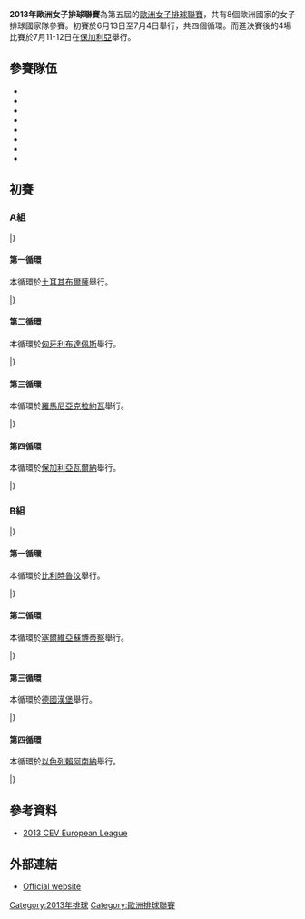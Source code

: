 {{Infobox FIVB tournament
| competition  = 歐洲女子排球聯賽
| year         = 2013
| logo         = 
| size         = 
| caption      = 
| host         = {{BUL}}
| dates        = 6月13日 – 7月6日 (資格賽)<br />7月11-12日 (決賽)
| teams        = 8
| venues       = 1
| cities       = 1
| champions_other   = 
| title_number = 
| mvp          = 
| website      = [http://www.cev.lu/Competition-Area/competition.aspx?ID=598&PID=1256 2013 CEV European League]
| last         = 2012年歐洲女子排球聯賽
| next         = 2014年歐洲女子排球聯賽
}}

'''2013年歐洲女子排球聯賽'''為第五屆的[[歐洲排球聯賽|歐洲女子排球聯賽]]，共有8個歐洲國家的女子排球國家隊參賽。初賽於6月13日至7月4日舉行，共四個循環。而進決賽後的4場比賽於7月11-12日在[[保加利亞|保加利亞]]舉行。

== 參賽隊伍 ==
*{{vbw|BEL}}
*{{vbw|BUL}}
*{{vbw|GER}}
*{{vbw|HUN}}
*{{vbw|ISR}}
*{{vbw|ROU}}
*{{vbw|SRB}}
*{{vbw|TUR}}

== 初賽 ==
=== A組 ===
{{Vb cl header}}
{{Vb cl4 team |p=1 |t={{vbw|BUL}} |mw=4 |mw2=1 |ml=0 |ml2=4 |sw=23 |sl=17 |spw=743 |spl=678 |bc=#ccffcc}}
{{Vb cl4 team |p=2 |t={{vbw|ROU}} |mw=3 |mw2=3 |ml=2 |ml2=1 |sw=22 |sl=16 |spw=707 |spl=661}}
{{Vb cl4 team |p=3 |t={{vbw|TUR}} |mw=2 |mw2=3 |ml=4 |ml2=0 |sw=17 |sl=20 |spw=661 |spl=668}}
{{Vb cl4 team |p=4 |t={{vbw|HUN}} |mw=2 |mw2=0 |ml=5 |ml2=2 |sw=13 |sl=22 |spw=573 |spl=677}}
|}

==== 第一循環 ====
本循環於[[土耳其|土耳其]][[布爾薩|布爾薩]]舉行。

{{Vb res start 5}}
{{Vb res 5|6月14日|15:30|'''{{vbw-rt|ROU}}'''|3–2|{{vbw|BUL}}|19–21|21–16|21–19|14–21|15–12|90–89|12=[http://www.cev.lu/Competition-Area/MatchStatistics.aspx?ID=25548 Report]}}
{{Vb res 5|6月14日|18:00|'''{{vbw-rt|TUR}}'''|3–2|{{vbw|HUN}}|20–22|21–14|15–21|21–13|15–6|92–76|12=[http://www.cev.lu/Competition-Area/MatchStatistics.aspx?ID=25549 Report]}}
{{Vb res 5|6月15日|15:30|{{vbw-rt|ROU}}|1–3|'''{{vbw|TUR}}'''|11–21|19–21|21–14|10–21||61–77|12=[http://www.cev.lu/Competition-Area/MatchStatistics.aspx?ID=25551 Report]}}
{{Vb res 5|6月15日|18:00|'''{{vbw-rt|BUL}}'''|3–0|{{vbw|HUN}}|21–10|21–16|21–17|||63–43|12=[http://www.cev.lu/Competition-Area/MatchStatistics.aspx?ID=25550 Report]}}
{{Vb res 5|6月16日|15:30|'''{{vbw-rt|HUN}}'''|3–1|{{vbw|ROU}}|21–18|21–17|13–21|21–17||76–73|12=[http://www.cev.lu/Competition-Area/MatchStatistics.aspx?ID=25552 Report]}}
{{Vb res 5|6月16日|18:00|'''{{vbw-rt|TUR}}'''|3–2|{{vbw|BUL}}|7–21|13–21|26–24|21–18|15–6|82–90|12=[http://www.cev.lu/Competition-Area/MatchStatistics.aspx?ID=25553 Report]}}
|}

==== 第二循環 ====
本循環於[[匈牙利|匈牙利]][[布達佩斯|布達佩斯]]舉行。

{{Vb res start 5}}
{{Vb res 5|6月21日|15:30|{{vbw-rt|TUR}}|0–3|'''{{vbw|ROU}}'''|15–21|18–21|16–21|||49–63|12=[http://www.cev.lu/Competition-Area/MatchStatistics.aspx?ID=25297 Report]}}
{{Vb res 5|6月21日|18:00|{{vbw-rt|HUN}}|1–3|'''{{vbw|BUL}}'''|11–21|25–23|15–21|7–21||58–86|12=[http://www.cev.lu/Competition-Area/MatchStatistics.aspx?ID=25298 Report]}}
{{Vb res 5|6月22日|15:30|{{vbw-rt|ROU}}|2–3|'''{{vbw|BUL}}'''|21–18|15–21|22–24|21–15|11–15|90–93|12=[http://www.cev.lu/Competition-Area/MatchStatistics.aspx?ID=25299 Report]}}
{{Vb res 5|6月22日|18:00|'''{{vbw-rt|HUN}}'''|3–0|{{vbw|TUR}}|21–17|21–16|21–16|||63–49|12=[http://www.cev.lu/Competition-Area/MatchStatistics.aspx?ID=25300 Report]}}
{{Vb res 5|6月23日|15:30|'''{{vbw-rt|BUL}}'''|3–1|{{vbw|TUR}}|12–21|21–15|21–17|21–14||75–67|12=[http://www.cev.lu/Competition-Area/MatchStatistics.aspx?ID=25301 Report]}}
{{Vb res 5|6月23日|18:00|'''{{vbw-rt|ROU}}'''|3–2|{{vbw|HUN}}|19–21|21–15|17–21|21–11|15–10|93–78|12=[http://www.cev.lu/Competition-Area/MatchStatistics.aspx?ID=25302 Report]}}
|}



==== 第三循環 ====
本循環於[[羅馬尼亞|羅馬尼亞]][[克拉約瓦|克拉約瓦]]舉行。

{{Vb res start 5}}
{{Vb res 5|6月28日|17:00|{{vbw-rt|BUL}}|2–3|'''{{vbw|TUR}}'''|21–19|21–13|18–21|15–21|10–15|85–89|12=[http://www.cev.lu/Competition-Area/MatchStatistics.aspx?ID=25345 Report]}}
{{Vb res 5|6月28日|19:30|'''{{vbw-rt|ROU}}'''|3–0|{{vbw|HUN}}|21–14|21–16|21–9|||63–39|12=[http://www.cev.lu/Competition-Area/MatchStatistics.aspx?ID=25346 Report]}}
{{Vb res 5|6月29日|17:00|'''{{vbw-rt|TUR}}'''|3–1|{{vbw|HUN}}|15–21|21–17|21–15|21–18||78–71|12=[http://www.cev.lu/Competition-Area/MatchStatistics.aspx?ID=25347 Report]}}
{{Vb res 5|6月29日|19:30|{{vbw-rt|BUL}}|2–3|'''{{vbw|ROU}}'''|13–21|21–16|21–17|17–21|10–15|82–90|12=[http://www.cev.lu/Competition-Area/MatchStatistics.aspx?ID=25348 Report]}}
{{Vb res 5|6月30日|17:00|{{vbw-rt|HUN}}|1–3|'''{{vbw|BUL}}'''|15–21|16–21|21–17|17–21||69–80|12=[http://www.cev.lu/Competition-Area/MatchStatistics.aspx?ID=25349 Report]}}
{{Vb res 5|6月30日|19:30|'''{{vbw-rt|ROU}}'''|3–1|{{vbw|TUR}}|21–17|19–21|23–21|21–19||84–78|12=[http://www.cev.lu/Competition-Area/MatchStatistics.aspx?ID=25350 Report]}}
|}

==== 第四循環 ====
本循環於[[保加利亞|保加利亞]][[瓦爾納|瓦爾納]]舉行。

{{Vb res start 5}}
{{Vb res 5|7月4日|15:30|{{vbw-rt|HUN}}|–|{{vbw|TUR}}|||||||}}
{{Vb res 5|7月4日|18:00|{{vbw-rt|ROU}}|–|{{vbw|BUL}}|||||||}}
{{Vb res 5|7月5日|15:30|{{vbw-rt|TUR}}|–|{{vbw|ROU}}|||||||}}
{{Vb res 5|7月5日|18:00|{{vbw-rt|HUN}}|–|{{vbw|BUL}}|||||||}}
{{Vb res 5|7月6日|15:30|{{vbw-rt|ROU}}|–|{{vbw|HUN}}|||||||}}
{{Vb res 5|7月6日|18:00|{{vbw-rt|BUL}}|–|{{vbw|TUR}}|||||||}}
|}


=== B組 ===
{{Vb cl header}}
{{Vb cl4 team |p=1 |t={{vbw|BEL}} |mw=6 |mw2=2 |ml=0 |ml2=1 |sw=26 |sl=8 |spw=667 |spl=547 |bc=#ccffcc}}
{{Vb cl4 team |p=2 |t={{vbw|GER}} |mw=5 |mw2=1 |ml=1 |ml2=2 |sw=22 |sl=13 |spw=673 |spl=570}}
{{Vb cl4 team |p=3 |t={{vbw|SRB}} |mw=3 |mw2=1 |ml=4 |ml2=1 |sw=16 |sl=17 |spw=572 |spl=621}}
{{Vb cl4 team |p=4 |t={{vbw|ISR}} |mw=0 |mw2=0 |ml=9 |ml2=0 |sw=1 |sl=27 |spw=418 |spl=592 |bc=#ffcccc}}
|}


==== 第一循環 ====
本循環於[[比利時|比利時]][[魯汶|魯汶]]舉行。

{{Vb res start 5}}
{{Vb res 5|6月14日|17:00|'''{{vbw-rt|GER}}'''|3–0|{{vbw|ISR}}|21–14|21–13|25–23|||67–50|12=[http://www.cev.lu/Competition-Area/MatchStatistics.aspx?ID=25351 Report]}}
{{Vb res 5|6月14日|20:00|{{vbw-rt|SRB}}|1–3|'''{{vbw|BEL}}'''|22–20|8–21|11–21|18–21||59–83|12=[http://www.cev.lu/Competition-Area/MatchStatistics.aspx?ID=25352 Report]}}
{{Vb res 5|6月15日|17:00|{{vbw-rt|ISR}}|0–3|'''{{vbw|SRB}}'''|15–21|18–21|19–21|||52–63|12=[http://www.cev.lu/Competition-Area/MatchStatistics.aspx?ID=25353 Report]}}
{{Vb res 5|6月15日|20:00|{{vbw-rt|GER}}|2–3|'''{{vbw|BEL}}'''|21–15|17–21|19–21|21–16|9–15|87–88|12=[http://www.cev.lu/Competition-Area/MatchStatistics.aspx?ID=25354 Report]}}
{{Vb res 5|6月16日|15:00|'''{{vbw-rt|SRB}}'''|3–2|{{vbw|GER}}|21–19|21–16|12–21|15–21|15–12|84–89|12=[http://www.cev.lu/Competition-Area/MatchStatistics.aspx?ID=25355 Report]}}
{{Vb res 5|6月16日|18:00|'''{{vbw-rt|BEL}}'''|3–0|{{vbw|ISR}}|21–6|21–12|22–20|||64–38|12=[http://www.cev.lu/Competition-Area/MatchStatistics.aspx?ID=25356 Report]}}
|}

==== 第二循環 ====
本循環於[[塞爾維亞|塞爾維亞]][[蘇博蒂察|蘇博蒂察]]舉行。

{{Vb res start 5}}
{{Vb res 5|6月21日|17:30|{{vbw-rt|ISR}}|0–3|'''{{vbw|GER}}'''|13–21|10–21|16–21|||39–63|12=[http://www.cev.lu/Competition-Area/MatchStatistics.aspx?ID=25381 Report]}}
{{Vb res 5|6月21日|20:15|'''{{vbw-rt|BEL}}'''|3–0|{{vbw|SRB}}|21–12|22–20|21–18|||64–50|12=[http://www.cev.lu/Competition-Area/MatchStatistics.aspx?ID=25382 Report]}}
{{Vb res 5|6月22日|17:30|{{vbw-rt|GER}}|0–3|'''{{vbw|BEL}}'''|17–21|17–21|17–21|||51–63|12=[http://www.cev.lu/Competition-Area/MatchStatistics.aspx?ID=25383 Report]}}
{{Vb res 5|6月22日|20:15|'''{{vbw-rt|SRB}}'''|3–0|{{vbw|ISR}}|21–18|24–22|21–15|||66–55|12=[http://www.cev.lu/Competition-Area/MatchStatistics.aspx?ID=25384 Report]}}
{{Vb res 5|6月23日|17:30|'''{{vbw-rt|BEL}}'''|3–0|{{vbw|ISR}}|21–12|21–17|21–15|||63–44|12=[http://www.cev.lu/Competition-Area/MatchStatistics.aspx?ID=25385 Report]}}
{{Vb res 5|6月23日|20:15|'''{{vbw-rt|GER}}'''|3–0|{{vbw|SRB}}|21–7|21–16|21–9|||63–32|12=[http://www.cev.lu/Competition-Area/MatchStatistics.aspx?ID=25386 Report]}}
|}


==== 第三循環 ====
本循環於[[德國|德國]][[漢堡|漢堡]]舉行。

{{Vb res start 5}}
{{Vb res 5|6月28日|17:00|'''{{vbw-rt|BEL}}'''|3–2|{{vbw|SRB}}|21–18|18–21|18–21|21–14|15–13|93–87|12=[http://www.cev.lu/Competition-Area/MatchStatistics.aspx?ID=25430 Report]}}
{{Vb res 5|6月28日|20:00|{{vbw-rt|ISR}}|1–3|'''{{vbw|GER}}'''|12–21|11–21|21–17|16–21||60–80|12=[http://www.cev.lu/Competition-Area/MatchStatistics.aspx?ID=25431 Report]}}
{{Vb res 5|6月29日|17:00|'''{{vbw-rt|SRB}}'''|3–0|{{vbw|ISR}}|21–16|21–14|21–12|||63–42|12=[http://www.cev.lu/Competition-Area/MatchStatistics.aspx?ID=25432 Report]}}
{{Vb res 5|6月29日|20:00|'''{{vbw-rt|GER}}'''|3–2|{{vbw|BEL}}|21–13|18–21|18–21|21–19|15–12|93–86|12=[http://www.cev.lu/Competition-Area/MatchStatistics.aspx?ID=25433 Report]}}
{{Vb res 5|6月30日|15:00|{{vbw-rt|ISR}}|0–3|'''{{vbw|BEL}}'''|13–21|10–21|15–21|||38–63|12=[http://www.cev.lu/Competition-Area/MatchStatistics.aspx?ID=25434 Report]}}
{{Vb res 5|6月30日|18:00|'''{{vbw-rt|GER}}'''|3–1|{{vbw|SRB}}|21–10|17–21|21–19|21–18||80–68|12=[http://www.cev.lu/Competition-Area/MatchStatistics.aspx?ID=25435 Report]}}
|}

==== 第四循環 ====
本循環於[[以色列|以色列]][[賴阿南納|賴阿南納]]舉行。

{{Vb res start 5}}
{{Vb res 5|7月4日|17:00|{{vbw-rt|ISR}}|–|{{vbw|SRB}}|||||||}}
{{Vb res 5|7月4日|19:30|{{vbw-rt|BEL}}|–|{{vbw|GER}}|||||||}}
{{Vb res 5|7月5日|17:00|{{vbw-rt|SRB}}|–|{{vbw|GER}}|||||||}}
{{Vb res 5|7月5日|19:30|{{vbw-rt|ISR}}|–|{{vbw|BEL}}|||||||}}
{{Vb res 5|7月6日|17:00|{{vbw-rt|SRB}}|–|{{vbw|BEL}}|||||||}}
{{Vb res 5|7月6日|19:30|{{vbw-rt|GER}}|–|{{vbw|ISR}}|||||||}}
|}

== 參考資料 ==
* [https://web.archive.org/web/20130608091558/http://www.cev.lu/Competition-Area/competition.aspx?ID=598&PID=1256 2013 CEV European League]

== 外部連結 ==
*[https://web.archive.org/web/20130608091558/http://www.cev.lu/Competition-Area/competition.aspx?ID=598&PID=1256 Official website]

{{歐洲排球聯賽|state=expanded}}

[[Category:2013年排球|Category:2013年排球]]
[[Category:歐洲排球聯賽|Category:歐洲排球聯賽]]